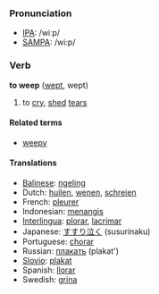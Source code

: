 === Pronunciation ===
*[[w:IPA|IPA]]: /wiːp/
*[[w:SAMPA|SAMPA]]: /wi:p/

=== Verb ===
'''to weep''' ([[wept]], wept)

# to [[cry]], [[shed]] [[tear]]s

====Related terms====
*[[weepy]]

==== Translations ====
*[[Balinese]]: [[ngeling]]
*Dutch: [[huilen]], [[wenen]], [[schreien]]
*French: [[pleurer]]
*Indonesian: [[tangis|menangis]]
*[[Interlingua]]: [[plorar]], [[lacrimar]]
*Japanese: [[すすり泣く]] (susurinaku)
*Portuguese: [[chorar]]
*Russian: [[плакать]] (plakat')
*[[Slovio]]: [[plakat]]
*Spanish: [[llorar]]
*Swedish: [[grina]]